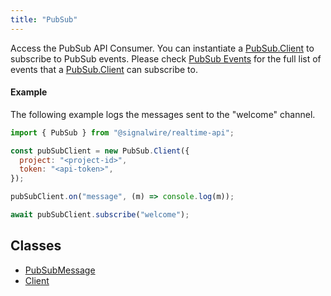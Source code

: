 ```yaml
---
title: "PubSub"
---
```


Access the PubSub API Consumer. You can instantiate a [PubSub.Client](./pubsub-client.mdx) to subscribe to PubSub events. Please check [PubSub Events](./pubsub-client.mdx#events) for the full list of events that a [PubSub.Client](./pubsub-client.mdx) can subscribe to.

#### Example

The following example logs the messages sent to the "welcome" channel.

```javascript
import { PubSub } from "@signalwire/realtime-api";

const pubSubClient = new PubSub.Client({
  project: "<project-id>",
  token: "<api-token>",
});

pubSubClient.on("message", (m) => console.log(m));

await pubSubClient.subscribe("welcome");
```

## Classes

- [PubSubMessage](./pubsub-pubsubmessage.md)
- [Client](./pubsub-client.mdx)
